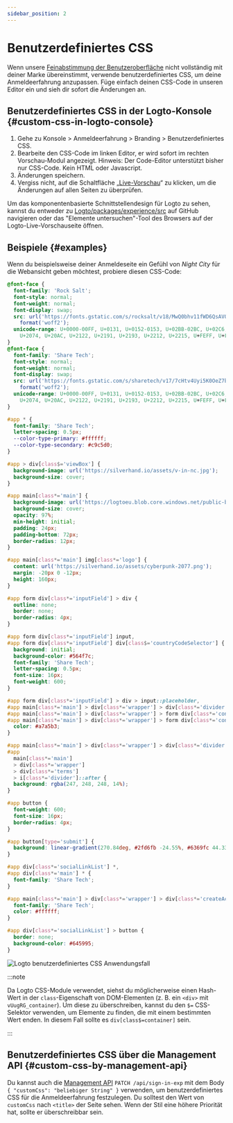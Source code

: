 ```yaml
---
sidebar_position: 2
---
```



# Benutzerdefiniertes CSS

Wenn unsere [Feinabstimmung der Benutzeroberfläche](/customization/match-your-brand) nicht vollständig mit deiner Marke übereinstimmt, verwende benutzerdefiniertes CSS, um deine Anmeldeerfahrung anzupassen. Füge einfach deinen CSS-Code in unseren Editor ein und sieh dir sofort die Änderungen an.

## Benutzerdefiniertes CSS in der Logto-Konsole \{#custom-css-in-logto-console}

1. Gehe zu <CloudLink to="/sign-in-experience/branding">Konsole > Anmeldeerfahrung > Branding > Benutzerdefiniertes CSS</CloudLink>.
2. Bearbeite den CSS-Code im linken Editor, er wird sofort im rechten Vorschau-Modul angezeigt. Hinweis: Der Code-Editor unterstützt bisher nur CSS-Code. Kein HTML oder Javascript.
3. Änderungen speichern.
4. Vergiss nicht, auf die Schaltfläche „[Live-Vorschau](/customization/live-preview)“ zu klicken, um die Änderungen auf allen Seiten zu überprüfen.

Um das komponentenbasierte Schnittstellendesign für Logto zu sehen, kannst du entweder zu [Logto/packages/experience/src](https://github.com/logto-io/logto/tree/master/packages/experience/src) auf GitHub navigieren oder das "Elemente untersuchen"-Tool des Browsers auf der Logto-Live-Vorschauseite öffnen.

## Beispiele \{#examples}

Wenn du beispielsweise deiner Anmeldeseite ein Gefühl von _Night City_ für die Webansicht geben möchtest, probiere diesen CSS-Code:

```css
@font-face {
  font-family: 'Rock Salt';
  font-style: normal;
  font-weight: normal;
  font-display: swap;
  src: url('https://fonts.gstatic.com/s/rocksalt/v18/MwQ0bhv11fWD6QsAVOZrt0M6p7NGrQ.woff2')
    format('woff2');
  unicode-range: U+0000-00FF, U+0131, U+0152-0153, U+02BB-02BC, U+02C6, U+02DA, U+02DC, U+2000-206F,
    U+2074, U+20AC, U+2122, U+2191, U+2193, U+2212, U+2215, U+FEFF, U+FFFD;
}
@font-face {
  font-family: 'Share Tech';
  font-style: normal;
  font-weight: normal;
  font-display: swap;
  src: url('https://fonts.gstatic.com/s/sharetech/v17/7cHtv4Uyi5K0OeZ7bohU8H0JmBUhfrE.woff2')
    format('woff2');
  unicode-range: U+0000-00FF, U+0131, U+0152-0153, U+02BB-02BC, U+02C6, U+02DA, U+02DC, U+2000-206F,
    U+2074, U+20AC, U+2122, U+2191, U+2193, U+2212, U+2215, U+FEFF, U+FFFD;
}

#app * {
  font-family: 'Share Tech';
  letter-spacing: 0.5px;
  --color-type-primary: #ffffff;
  --color-type-secondary: #c9c5d0;
}

#app > div[class$='viewBox'] {
  background-image: url('https://silverhand.io/assets/v-in-nc.jpg');
  background-size: cover;
}

#app main[class*='main'] {
  background-image: url('https://logtoeu.blob.core.windows.net/public-blobs/g3cp4y/m-g3cp4y/2024/01/02/w9j0x57g/gentle-universe.png');
  background-size: cover;
  opacity: 97%;
  min-height: initial;
  padding: 24px;
  padding-bottom: 72px;
  border-radius: 12px;
}

#app main[class*='main'] img[class*='logo'] {
  content: url('https://silverhand.io/assets/cyberpunk-2077.png');
  margin: -20px 0 -12px;
  height: 160px;
}

#app form div[class*='inputField'] > div {
  outline: none;
  border: none;
  border-radius: 4px;
}

#app form div[class*='inputField'] input,
#app form div[class*='inputField'] div[class$='countryCodeSelector'] {
  background: initial;
  background-color: #564f7c;
  font-family: 'Share Tech';
  letter-spacing: 0.5px;
  font-size: 16px;
  font-weight: 600;
}

#app form div[class*='inputField'] > div > input::placeholder,
#app main[class*='main'] > div[class*='wrapper'] > div[class*='divider'],
#app main[class*='main'] > div[class*='wrapper'] > form div[class*='content'],
#app main[class*='main'] > div[class*='wrapper'] > form div[class*='content'] > span {
  color: #a7a5b3;
}

#app main[class*='main'] > div[class*='wrapper'] > div[class*='divider'] > i[class*='line'],
#app
  main[class*='main']
  > div[class*='wrapper']
  > div[class*='terms']
  > i[class*='divider']::after {
  background: rgba(247, 248, 248, 14%);
}

#app button {
  font-weight: 600;
  font-size: 16px;
  border-radius: 4px;
}

#app button[type='submit'] {
  background: linear-gradient(270.84deg, #2fd6fb -24.55%, #6369fc 44.33%, #a741eb 119.2%), #5d34f2;
}

#app div[class*='socialLinkList'] *,
#app div[class*='main'] * {
  font-family: 'Share Tech';
}

#app main[class*='main'] > div[class*='wrapper'] > div[class*='createAccount'] {
  font-family: 'Share Tech';
  color: #ffffff;
}

#app div[class*='socialLinkList'] > button {
  border: none;
  background-color: #645995;
}
```

<img src={customCssUseCaseImage} alt="Logto benutzerdefiniertes CSS Anwendungsfall" />

:::note

Da Logto CSS-Module verwendet, siehst du möglicherweise einen Hash-Wert in der `class`-Eigenschaft von DOM-Elementen (z. B. ein `<div>` mit `vUugRG_container`). Um diese zu überschreiben, kannst du den `$=` CSS-Selektor verwenden, um Elemente zu finden, die mit einem bestimmten Wert enden. In diesem Fall sollte es `div[class$=container]` sein.

:::

## Benutzerdefiniertes CSS über die Management API \{#custom-css-by-management-api}

Du kannst auch die [Management API](https://openapi.logto.io/operation/operation-uploadcustomuiassets) `PATCH /api/sign-in-exp` mit dem Body `{ "customCss": "beliebiger String" }` verwenden, um benutzerdefiniertes CSS für die Anmeldeerfahrung festzulegen. Du solltest den Wert von `customCss` nach `<title>` der Seite sehen. Wenn der Stil eine höhere Priorität hat, sollte er überschreibbar sein.
